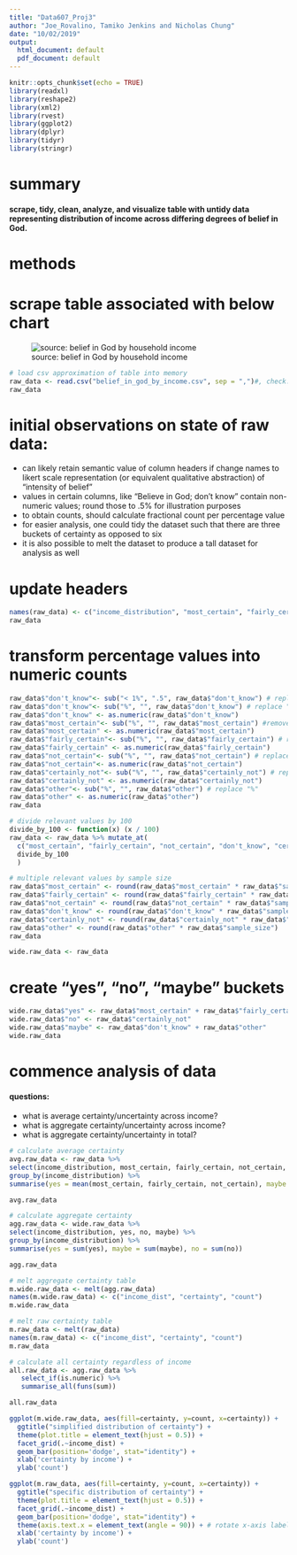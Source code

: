 ```yaml
---
title: "Data607_Proj3"
author: "Joe_Rovalino, Tamiko Jenkins and Nicholas Chung"
date: "10/02/2019"
output:
  html_document: default
  pdf_document: default
---
```


```r
knitr::opts_chunk$set(echo = TRUE)
library(readxl)
library(reshape2)
library(xml2)
library(rvest)
library(ggplot2)
library(dplyr)
library(tidyr)
library(stringr)
```

# summary
#### scrape, tidy, clean, analyze, and visualize table with untidy data representing distribution of income across differing degrees of belief in God.

# methods
# scrape table associated with below chart 
![source: belief in God by household income](belief_in_god_by_income.png)
```r
# load csv approximation of table into memory
raw_data <- read.csv("belief_in_god_by_income.csv", sep = ",")#, check.names = FALSE)
raw_data
```

# initial observations on state of raw data:
* can likely retain semantic value of column headers if change names to likert scale representation (or equivalent qualitative abstraction) of "intensity of belief"
* values in certain columns, like "Believe in God; don't know" contain non-numeric values; round those to .5% for illustration purposes
* to obtain counts, should calculate fractional count per percentage value
* for easier analysis, one could tidy the dataset such that there are three buckets of certainty as opposed to six 
* it is also possible to melt the dataset to produce a tall dataset for analysis as well

# update headers 
```r
names(raw_data) <- c("income_distribution", "most_certain", "fairly_certain", "not_certain", "don't_know", "certainly_not", "other", "sample_size")
raw_data
```

# transform percentage values into numeric counts
```r
raw_data$"don't_know"<- sub("< 1%", ".5", raw_data$"don't_know") # replace "< 1" with arbitrary character
raw_data$"don't_know"<- sub("%", "", raw_data$"don't_know") # replace "%"
raw_data$"don't_know" <- as.numeric(raw_data$"don't_know")
raw_data$"most_certain"<- sub("%", "", raw_data$"most_certain") #remove "%"
raw_data$"most_certain" <- as.numeric(raw_data$"most_certain")
raw_data$"fairly_certain"<- sub("%", "", raw_data$"fairly_certain") # replace "%"
raw_data$"fairly_certain" <- as.numeric(raw_data$"fairly_certain")
raw_data$"not_certain"<- sub("%", "", raw_data$"not_certain") # replace "%"
raw_data$"not_certain"<- as.numeric(raw_data$"not_certain") 
raw_data$"certainly_not"<- sub("%", "", raw_data$"certainly_not") # replace "%"
raw_data$"certainly_not" <- as.numeric(raw_data$"certainly_not")
raw_data$"other"<- sub("%", "", raw_data$"other") # replace "%" 
raw_data$"other" <- as.numeric(raw_data$"other")
raw_data

# divide relevant values by 100
divide_by_100 <- function(x) (x / 100) 
raw_data <- raw_data %>% mutate_at(
  c("most_certain", "fairly_certain", "not_certain", "don't_know", "certainly_not", "other"), 
  divide_by_100
  )

# multiple relevant values by sample size
raw_data$"most_certain" <- round(raw_data$"most_certain" * raw_data$"sample_size")
raw_data$"fairly_certain" <- round(raw_data$"fairly_certain" * raw_data$"sample_size")
raw_data$"not_certain" <- round(raw_data$"not_certain" * raw_data$"sample_size")
raw_data$"don't_know" <- round(raw_data$"don't_know" * raw_data$"sample_size")
raw_data$"certainly_not" <- round(raw_data$"certainly_not" * raw_data$"sample_size")
raw_data$"other" <- round(raw_data$"other" * raw_data$"sample_size")
raw_data

wide.raw_data <- raw_data
```

# create "yes", "no", "maybe" buckets
```r
wide.raw_data$"yes" <- raw_data$"most_certain" + raw_data$"fairly_certain" + raw_data$"not_certain"
wide.raw_data$"no" <- raw_data$"certainly_not" 
wide.raw_data$"maybe" <- raw_data$"don't_know" + raw_data$"other"
wide.raw_data
```

# commence analysis of data
#### questions:
* what is average certainty/uncertainty across income?
* what is aggregate certainty/uncertainty across income?
* what is aggregate certainty/uncertainty in total?
```r
# calculate average certainty
avg.raw_data <- raw_data %>%
select(income_distribution, most_certain, fairly_certain, not_certain, `don't_know`, certainly_not, other, sample_size) %>%
group_by(income_distribution) %>%
summarise(yes = mean(most_certain, fairly_certain, not_certain), maybe = mean(`don't_know`, other), no = mean(certainly_not))

avg.raw_data
```

```r
# calculate aggregate certainty
agg.raw_data <- wide.raw_data %>%
select(income_distribution, yes, no, maybe) %>%
group_by(income_distribution) %>%
summarise(yes = sum(yes), maybe = sum(maybe), no = sum(no))

agg.raw_data
```

```r
# melt aggregate certainty table
m.wide.raw_data <- melt(agg.raw_data)
names(m.wide.raw_data) <- c("income_dist", "certainty", "count")
m.wide.raw_data
```

```r
# melt raw certainty table
m.raw_data <- melt(raw_data)
names(m.raw_data) <- c("income_dist", "certainty", "count")
m.raw_data
```

```r
# calculate all certainty regardless of income
all.raw_data <- agg.raw_data %>%
   select_if(is.numeric) %>%
   summarise_all(funs(sum))

all.raw_data
```

```r
ggplot(m.wide.raw_data, aes(fill=certainty, y=count, x=certainty)) +
  ggtitle("simplified distribution of certainty") +
  theme(plot.title = element_text(hjust = 0.5)) +
  facet_grid(.~income_dist) +
  geom_bar(position='dodge', stat="identity") +
  xlab('certainty by income') +
  ylab('count')
```

```r
ggplot(m.raw_data, aes(fill=certainty, y=count, x=certainty)) +
  ggtitle("specific distribution of certainty") +
  theme(plot.title = element_text(hjust = 0.5)) +
  facet_grid(.~income_dist) +
  geom_bar(position='dodge', stat="identity") +
  theme(axis.text.x = element_text(angle = 90)) + # rotate x-axis labels
  xlab('certainty by income') +
  ylab('count')
```

